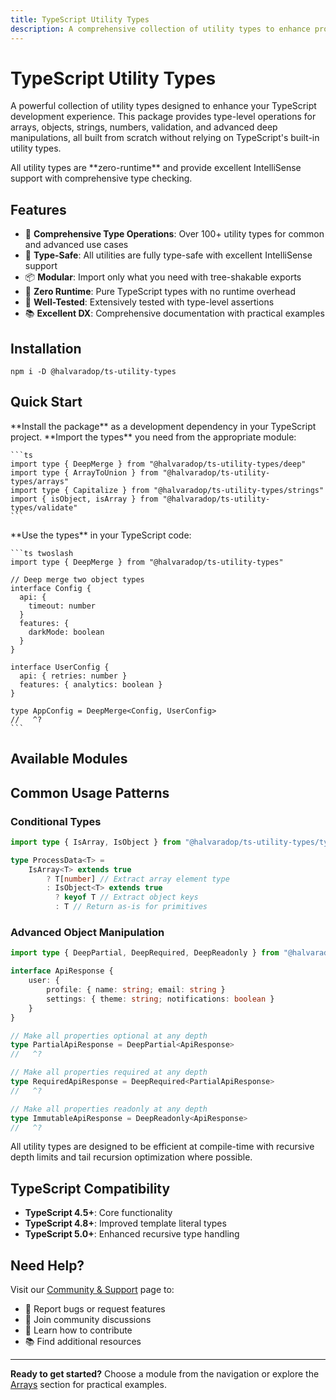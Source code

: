 ```yaml
---
title: TypeScript Utility Types
description: A comprehensive collection of utility types to enhance productivity and improve code readability in TypeScript projects.
---
```


# TypeScript Utility Types

A powerful collection of utility types designed to enhance your TypeScript development experience. This package provides type-level operations for arrays, objects, strings, numbers, validation, and advanced deep manipulations, all built from scratch without relying on TypeScript's built-in utility types.

<Callout type="info">
    All utility types are **zero-runtime** and provide excellent IntelliSense support with comprehensive type checking.
</Callout>

## Features

- 🔧 **Comprehensive Type Operations**: Over 100+ utility types for common and advanced use cases
- 🎯 **Type-Safe**: All utilities are fully type-safe with excellent IntelliSense support
- 📦 **Modular**: Import only what you need with tree-shakable exports
- 🚀 **Zero Runtime**: Pure TypeScript types with no runtime overhead
- 🧪 **Well-Tested**: Extensively tested with type-level assertions
- 📚 **Excellent DX**: Comprehensive documentation with practical examples

## Installation

```npm
npm i -D @halvaradop/ts-utility-types
```

## Quick Start

<Steps>
  <Step>
    **Install the package** as a development dependency in your TypeScript project.
  </Step>
  
  <Step>
    **Import the types** you need from the appropriate module:
    
    ```ts
    import type { DeepMerge } from "@halvaradop/ts-utility-types/deep"
    import type { ArrayToUnion } from "@halvaradop/ts-utility-types/arrays"
    import type { Capitalize } from "@halvaradop/ts-utility-types/strings"
    import { isObject, isArray } from "@halvaradop/ts-utility-types/validate"
    ```

  </Step>
  
  <Step>
    **Use the types** in your TypeScript code:

    ```ts twoslash
    import type { DeepMerge } from "@halvaradop/ts-utility-types"

    // Deep merge two object types
    interface Config {
      api: {
        timeout: number
      }
      features: {
        darkMode: boolean
      }
    }

    interface UserConfig {
      api: { retries: number }
      features: { analytics: boolean }
    }

    type AppConfig = DeepMerge<Config, UserConfig>
    //   ^?
    ```

  </Step>
</Steps>

## Available Modules

<Cards>
    <Card title="Arrays" description="Array and tuple manipulations with type-safe operations" href="/docs/arrays" icon="📊" />
    <Card title="Objects" description="Object type transformations and property manipulations" href="/docs/objects" icon="🏗️" />
    <Card title="Strings" description="String type operations and template literal utilities" href="/docs/strings" icon="📝" />
    <Card title="Numbers" description="Numeric type utilities and mathematical operations" href="/docs/numbers" icon="🔢" />
    <Card title="Deep" description="Advanced deep object manipulations and nested operations" href="/docs/deep" icon="🔄" />
    <Card title="Type Guards" description="Type checking utilities and conditional type helpers" href="/docs/guards" icon="🛡️" />
    <Card title="Validation" description="Runtime type validation with type guards" href="/docs/validate" icon="✅" />
    <Card title="Testing" description="Type-level testing utilities for type assertions" href="/docs/test" icon="🧪" />
    <Card title="Utils" description="General utilities and helper types" href="/docs/utils" icon="🔧" />
</Cards>

## Common Usage Patterns

### Conditional Types

```ts
import type { IsArray, IsObject } from "@halvaradop/ts-utility-types/type-guards"

type ProcessData<T> =
    IsArray<T> extends true
        ? T[number] // Extract array element type
        : IsObject<T> extends true
          ? keyof T // Extract object keys
          : T // Return as-is for primitives
```

### Advanced Object Manipulation

```ts twoslash
import type { DeepPartial, DeepRequired, DeepReadonly } from "@halvaradop/ts-utility-types/deep"

interface ApiResponse {
    user: {
        profile: { name: string; email: string }
        settings: { theme: string; notifications: boolean }
    }
}

// Make all properties optional at any depth
type PartialApiResponse = DeepPartial<ApiResponse>
//   ^?

// Make all properties required at any depth
type RequiredApiResponse = DeepRequired<PartialApiResponse>
//   ^?

// Make all properties readonly at any depth
type ImmutableApiResponse = DeepReadonly<ApiResponse>
//   ^?
```

<Callout type="warn" title="Performance Note">
    All utility types are designed to be efficient at compile-time with recursive depth limits and tail recursion optimization
    where possible.
</Callout>

## TypeScript Compatibility

- **TypeScript 4.5+**: Core functionality
- **TypeScript 4.8+**: Improved template literal types
- **TypeScript 5.0+**: Enhanced recursive type handling

## Need Help?

Visit our [Community & Support](/docs/community) page to:

- 🐛 Report bugs or request features
- 💬 Join community discussions
- 🤝 Learn how to contribute
- 📚 Find additional resources

---

**Ready to get started?** Choose a module from the navigation or explore the [Arrays](/docs/arrays) section for practical examples.
